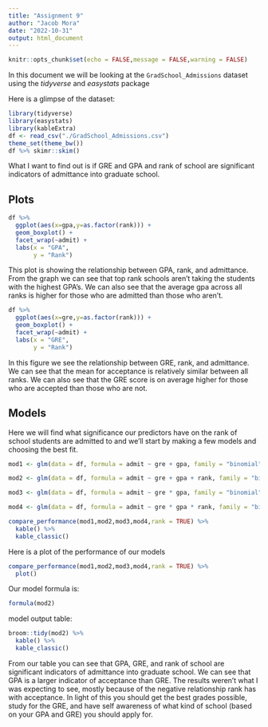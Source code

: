 ```yaml
---
title: "Assignment 9"
author: "Jacob Mora"
date: "2022-10-31"
output: html_document
---
```


```r
knitr::opts_chunk$set(echo = FALSE,message = FALSE,warning = FALSE)
```

In this document we will be looking at the `GradSchool_Admissions` dataset using the *tidyverse* and *easystats* package

Here is a glimpse of the dataset:

```r
library(tidyverse)
library(easystats)
library(kableExtra)
df <- read_csv("./GradSchool_Admissions.csv")
theme_set(theme_bw())
df %>% skimr::skim()
```

What I want to find out is if GRE and GPA and rank of school are significant indicators of admittance into graduate school.


## Plots


```r
df %>% 
  ggplot(aes(x=gpa,y=as.factor(rank))) +
  geom_boxplot() +
  facet_wrap(~admit) +
  labs(x = "GPA",
       y = "Rank")

```





This plot is showing the relationship between GPA, rank, and admittance. From the graph we can see that top rank schools aren't taking the students with the highest GPA's. We can also see that the average gpa across all ranks is higher for those who are admitted than those who aren't.




```r
df %>% 
  ggplot(aes(x=gre,y=as.factor(rank))) +
  geom_boxplot() +
  facet_wrap(~admit) +
  labs(x = "GRE",
       y = "Rank")
```





In this figure we see the relationship between GRE, rank, and admittance. We can see that the mean for acceptance is relatively similar between all ranks. We can also see that the GRE score is on average higher for those who are accepted than those who are not.


## Models

Here we will find what significance our predictors have on the rank of school students are admitted to and we'll start by making a few models and choosing the best fit.

```r
mod1 <- glm(data = df, formula = admit ~ gre + gpa, family = "binomial")

mod2 <- glm(data = df, formula = admit ~ gre + gpa + rank, family = "binomial")

mod3 <- glm(data = df, formula = admit ~ gre * gpa, family = "binomial")

mod4 <- glm(data = df, formula = admit ~ gre * gpa * rank, family = "binomial")

compare_performance(mod1,mod2,mod3,mod4,rank = TRUE) %>% 
  kable() %>% 
  kable_classic()
```

Here is a plot of the performance of our models
```r
compare_performance(mod1,mod2,mod3,mod4,rank = TRUE) %>% 
  plot()
```


Our model formula is:

```r
formula(mod2)
```

model output table:

```r
broom::tidy(mod2) %>% 
  kable() %>% 
  kable_classic()
```
From our table you can see that GPA, GRE, and rank of school are significant indicators of admittance into graduate school. We can see that GPA is a larger indicator of acceptance than GRE. The results weren't what I was expecting to see, mostly because of the negative relationship rank has with acceptance. In light of this you should get the best grades possible, study for the GRE, and have self awareness of what kind of school (based on your GPA and GRE) you should apply for. 